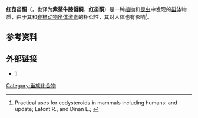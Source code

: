 {{chembox
| Verifiedfields = changed
| Watchedfields = changed
| verifiedrevid = 447639650
| ImageFile=Rubrosterone.svg
| IUPACName=2β,3β,14α-Trihydroxy-5β-androst-7-ene-6,17-dione
| OtherNames=2,3,14-Trihydroxyandrost-7-ene-6,17-dione
|Section1={{Chembox Identifiers
| ChemSpiderID_Ref = {{chemspidercite|correct|chemspider}}
| ChemSpiderID = 19989140
| InChI = 1/C19H26O5/c1-17-9-15(22)14(21)8-12(17)13(20)7-11-10(17)3-5-18(2)16(23)4-6-19(11,18)24/h7,10,12,14-15,21-22,24H,3-6,8-9H2,1-2H3/t10-,12-,14+,15-,17+,18+,19+/m0/s1
| InChIKey = OMQCWEJQYPUGJG-DTDIXVHCBX
| StdInChI_Ref = {{stdinchicite|changed|chemspider}}
| StdInChI = 1S/C19H26O5/c1-17-9-15(22)14(21)8-12(17)13(20)7-11-10(17)3-5-18(2)16(23)4-6-19(11,18)24/h7,10,12,14-15,21-22,24H,3-6,8-9H2,1-2H3/t10-,12-,14+,15-,17+,18+,19+/m0/s1
| StdInChIKey_Ref = {{stdinchicite|changed|chemspider}}
| StdInChIKey = OMQCWEJQYPUGJG-DTDIXVHCSA-N
| CASNo_Ref = {{cascite|correct|CAS}}
| CASNo= 19466-41-2
| ChEMBL = 2087163
| PubChem = 12315102
| UNII_Ref = {{fdacite|correct|FDA}}
| UNII = 
| ChEBI_Ref = {{ebicite|correct|EBI}}
| ChEBI = 
| SMILES =O[C@@H]1[C@H](O)C[C@](C(C=C2[C@]3([H])CC[C@@]4(C)[C@@]2(O)CCC4=O)=O)([H])[C@]3(C)C1
}}
|Section2={{Chembox Properties
| C=19 | H=26 | O=5
| Appearance=
| Density=
| MeltingPt=
| BoilingPt=
| Solubility=
  }}
|Section3={{Chembox Hazards
| MainHazards=
| FlashPt=
| AutoignitionPt=
  }}
}}
'''红苋甾酮'''（{{lang-en|Rubrosterone}}，也译为'''紫茎牛膝甾酮'''、'''红甾酮'''）是一种[[植物|植物]]和[[昆虫|昆虫]]中发现的[[甾体|甾体]]物质，由于其和[[脊椎动物|脊椎动物]][[甾体激素|甾体激素]]的相似性，其对人体也有影响<ref>Practical uses for ecdysteroids in mammals including humans: and update; Lafont R., and Dinan L.; {{cite web|url=http://www.insectscience.org/3.7/Lafont_et.al._JIS_3_7_2003.pdf |title=Archived copy |access-date=August 23, 2011 |archive-url=https://web.archive.org/web/20110726182043/http://www.insectscience.org/3.7/Lafont_et.al._JIS_3_7_2003.pdf |archive-date=July 26, 2011 }}</ref>。
== 参考资料 ==
{{reflist|25em}}
== 外部链接 ==
* [http://www.chemblink.com/products/19466-41-2.htm] {{Wayback|url=http://www.chemblink.com/products/19466-41-2.htm |date=20210203075132 }}

[[Category:甾族化合物|Category:甾族化合物]]